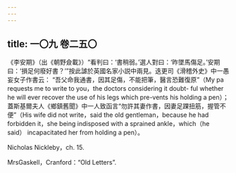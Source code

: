 ```yaml
---
---
---
```

title: 一〇九 卷二五〇
---




《李安期》（出《朝野僉載》）“看判曰：‘書稍弱。’選人對曰：‘昨墜馬傷足。’安期曰：‘損足何廢好書？’”按此謔於英國名家小説中兩見。迭更司《滑稽外史》中一愚妄女子作書云： “吾父命我通書，因其足傷，不能把筆，醫言恐難復原”（My pa requests me to write to you，the doctors considering it doubt- ful whether he will ever recover the use of his legs which pre-vents his holding a pen）；蓋斯基爾夫人《鄉鎮舊聞》中一人致函言“勿許其妻作書，因妻足踝扭筋，握管不便”（His wife did not write，said the old gentleman，because he had forbidden it，she being indisposed with a sprained ankle，which（he said） incapacitated her from holding a pen）。

Nicholas Nickleby，ch. 15.

MrsGaskell，Cranford：“Old Letters”.